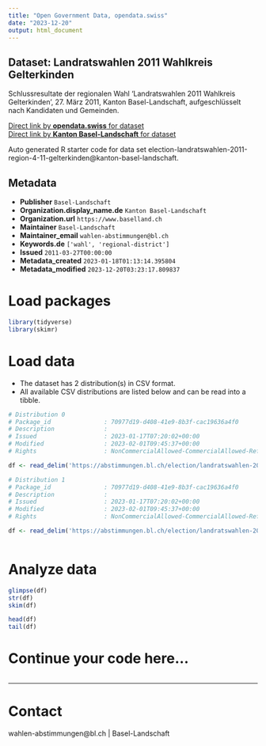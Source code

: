 ```yaml
---
title: "Open Government Data, opendata.swiss"
date: "2023-12-20"
output: html_document
---
```


## Dataset: Landratswahlen 2011 Wahlkreis Gelterkinden

Schlussresultate der regionalen Wahl 'Landratswahlen 2011 Wahlkreis Gelterkinden', 27. März 2011, Kanton Basel-Landschaft, aufgeschlüsselt nach Kandidaten und Gemeinden.

[Direct link by **opendata.swiss** for dataset](https://opendata.swiss/de/dataset/landratswahlen-2011-wahlkreis-gelterkinden)<br>
[Direct link by **Kanton Basel-Landschaft** for dataset](https://abstimmungen.bl.ch/election/landratswahlen-2011-region-4-11-gelterkinden/data)

Auto generated R starter code for data set election-landratswahlen-2011-region-4-11-gelterkinden@kanton-basel-landschaft.

## Metadata

- **Publisher** `Basel-Landschaft`
- **Organization.display_name.de** `Kanton Basel-Landschaft`
- **Organization.url** `https://www.baselland.ch`
- **Maintainer** `Basel-Landschaft`
- **Maintainer_email** `wahlen-abstimmungen@bl.ch`
- **Keywords.de** `['wahl', 'regional-district']`
- **Issued** `2011-03-27T00:00:00`
- **Metadata_created** `2023-01-18T01:13:14.395804`
- **Metadata_modified** `2023-12-20T03:23:17.809837`


# Load packages

```r

library(tidyverse)
library(skimr)

```

# Load data

-   The dataset has 2 distribution(s) in CSV format.
-   All available CSV distributions are listed below and can be read into a tibble.

```r

# Distribution 0
# Package_id               : 70977d19-d408-41e9-8b3f-cac19636a4f0
# Description              : 
# Issued                   : 2023-01-17T07:20:02+00:00
# Modified                 : 2023-02-01T09:45:37+00:00
# Rights                   : NonCommercialAllowed-CommercialAllowed-ReferenceRequired

df <- read_delim('https://abstimmungen.bl.ch/election/landratswahlen-2011-region-4-11-gelterkinden/data-parties-csv')

# Distribution 1
# Package_id               : 70977d19-d408-41e9-8b3f-cac19636a4f0
# Description              : 
# Issued                   : 2023-01-17T07:20:02+00:00
# Modified                 : 2023-02-01T09:45:37+00:00
# Rights                   : NonCommercialAllowed-CommercialAllowed-ReferenceRequired

df <- read_delim('https://abstimmungen.bl.ch/election/landratswahlen-2011-region-4-11-gelterkinden/data-csv')



```

# Analyze data

```r

glimpse(df)
str(df)
skim(df)

head(df)
tail(df)

```

# Continue your code here...

```r

```

------------------------------------------------------------------------

# Contact

wahlen-abstimmungen@bl.ch | Basel-Landschaft
